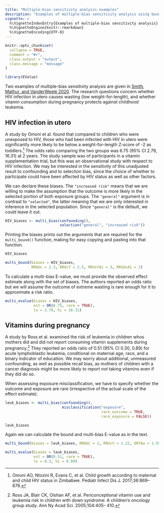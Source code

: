 ```yaml
---
title: "Multiple-bias sensitivity analysis examples"
description: "Examples of multiple-bias sensitivity analysis using bounds."
vignette: >
  %\VignetteIndexEntry{Examples of multiple-bias sensitivity analysis}
  %\VignetteEngine{knitr::rmarkdown}
  %\VignetteEncoding{UTF-8}
---
```


```r
knitr::opts_chunk$set(
  collapse = TRUE,
  comment = "#>",
  class.output = "output",
  class.message = "message"
)
```

```r
library(EValue)
```

Two examples of multiple-bias sensitivity analysis are given in [Smith, Mathur, and VanderWeele 2020](https://arxiv.org/pdf/2005.02908.pdf). The research questions concern whether HIV infection in utero causes wasting (low weight-for-length), and whether vitamin consumption during pregnancy protects against childhood leukemia.

## HIV infection in utero

A study by Omoni et al. found that compared to children who were unexposed to HIV, those who had been infected with HIV in utero were significantly more likely to be below a weight-for-length Z-score of -2 as toddlers.^[Omoni AO, Ntozini R, Evans C, et al. Child growth according to maternal and child HIV status in Zimbabwe. Pediatr Infect Dis J. 2017;36:869–876.] The odds ratio comparing the two groups was 6.75 (95% CI 2.79, 16.31) at 2 years. The study sample was of participants in a vitamin supplementation trial, but this was an observational study with respect to HIV infection. We may be interested in the sensitivity of this unadjusted result to confounding and to selection bias, since the choice of whether to participate could have been affected by HIV status as well as other factors.

We can declare these biases. The `"increased risk"` means that we are willing to make the assumption that the outcome is more likely in the selected portion of both exposure groups. The `"general"` argument is in contrast to `"selected"`, the latter meaning that we are only interested in inference in the selected population. Since `"general"` is the default, we could leave it out.

```r
HIV_biases <- multi_bias(confounding(), 
                         selection("general", "increased risk"))
```

Printing the biases prints out the arguments that are required for the `multi_bound()` function, making for easy copying and pasting into that function.

```r
HIV_biases
```
```r
multi_bound(biases = HIV_biases, 
            RRAUc = 2.3, RRUcY = 2.5, RRUsYA1 = 3, RRSUsA1 = 2)
```

To calculate a multi-bias E-value, we must provide the observed effect estimate along with the set of biases. The authors reported an odds ratio but we will assume the outcome of extreme wasting is rare enough for it to approximate a risk ratio.

```r
multi_evalue(biases = HIV_biases, 
             est = OR(6.75, rare = TRUE), 
             lo = 2.79, hi = 16.31)
```

## Vitamins during pregnancy

A study by Ross et al. examined the risk of leukemia in children whos mothers did and did not report consuming vitamin supplements during pregnancy.^[Ross JA, Blair CK, Olshan AF, et al. Periconceptional vitamin use and leukemia risk in children with down syndrome: A children’s oncology group study. Ann Ny Acad Sci. 2005;104:405– 410.] They reported an odds ratio of 0.51 (95% CI 0.30, 0.89) for acute lymphoblastic leukemia, conditional on maternal age, race, and a binary indicator of education. We may worry about additional, unmeasured confounding, as well as possible recall bias, as mothers of children with a cancer diagnosis might be more likely to report *not* taking vitamins even if they did do so.

When assessing exposure misclassification, we have to specify whether the outcome and exposure are rare (irrespective of the actual scale of the effect estimate).
```r
leuk_biases <- multi_bias(confounding(), 
                          misclassification("exposure", 
                                            rare_outcome = TRUE, 
                                            rare_exposure = FALSE))
```

```r
leuk_biases
```

Again we can calculate the bound and multi-bias E-value as in the text.
```r
multi_bound(biases = leuk_biases, RRAUc = 2, RRUcY = 1.22, ORYAa = 1.59) 
```

```r
multi_evalue(biases = leuk_biases, 
             est = OR(0.51, rare = TRUE), 
             lo = 0.3, hi = 0.89)
```